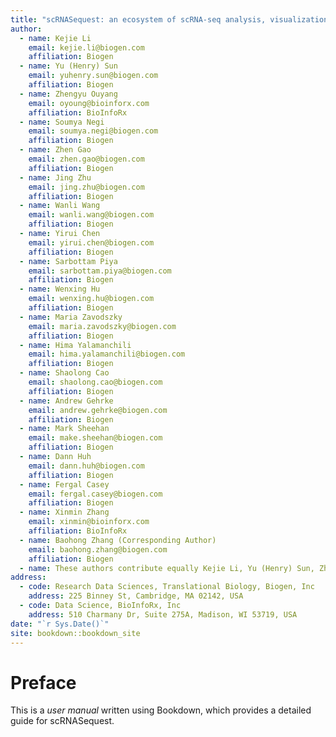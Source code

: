 ```yaml
--- 
title: "scRNASequest: an ecosystem of scRNA-seq analysis, visualization and publishing" 
author:
  - name: Kejie Li
    email: kejie.li@biogen.com
    affiliation: Biogen
  - name: Yu (Henry) Sun
    email: yuhenry.sun@biogen.com
    affiliation: Biogen
  - name: Zhengyu Ouyang
    email: oyoung@bioinforx.com
    affiliation: BioInfoRx
  - name: Soumya Negi
    email: soumya.negi@biogen.com
    affiliation: Biogen
  - name: Zhen Gao
    email: zhen.gao@biogen.com
    affiliation: Biogen
  - name: Jing Zhu
    email: jing.zhu@biogen.com
    affiliation: Biogen
  - name: Wanli Wang
    email: wanli.wang@biogen.com
    affiliation: Biogen
  - name: Yirui Chen
    email: yirui.chen@biogen.com
    affiliation: Biogen
  - name: Sarbottam Piya
    email: sarbottam.piya@biogen.com
    affiliation: Biogen
  - name: Wenxing Hu
    email: wenxing.hu@biogen.com
    affiliation: Biogen
  - name: Maria Zavodszky
    email: maria.zavodszky@biogen.com
    affiliation: Biogen
  - name: Hima Yalamanchili
    email: hima.yalamanchili@biogen.com
    affiliation: Biogen
  - name: Shaolong Cao
    email: shaolong.cao@biogen.com
    affiliation: Biogen
  - name: Andrew Gehrke
    email: andrew.gehrke@biogen.com
    affiliation: Biogen
  - name: Mark Sheehan
    email: make.sheehan@biogen.com
    affiliation: Biogen
  - name: Dann Huh
    email: dann.huh@biogen.com
    affiliation: Biogen
  - name: Fergal Casey
    email: fergal.casey@biogen.com
    affiliation: Biogen
  - name: Xinmin Zhang
    email: xinmin@bioinforx.com
    affiliation: BioInfoRx
  - name: Baohong Zhang (Corresponding Author)
    email: baohong.zhang@biogen.com
    affiliation: Biogen
  - name: These authors contribute equally Kejie Li, Yu (Henry) Sun, Zhengyu Ouyang
address:
  - code: Research Data Sciences, Translational Biology, Biogen, Inc
    address: 225 Binney St, Cambridge, MA 02142, USA
  - code: Data Science, BioInfoRx, Inc
    address: 510 Charmany Dr, Suite 275A, Madison, WI 53719, USA
date: "`r Sys.Date()`"
site: bookdown::bookdown_site
---
```


# Preface
This is a *user manual* written using Bookdown, which provides a detailed guide for scRNASequest.

